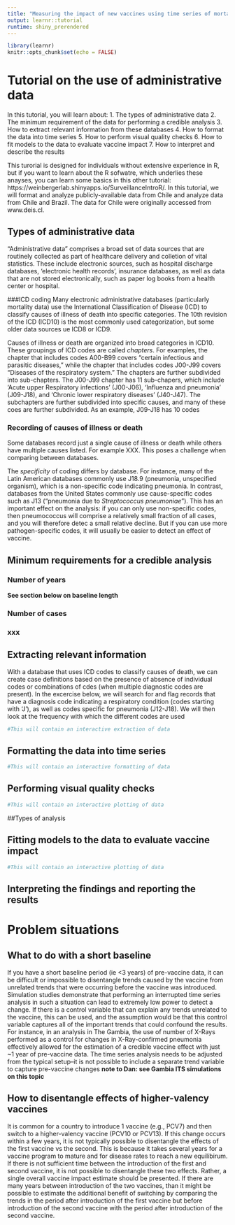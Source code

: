 ```yaml
---
title: "Measuring the impact of new vaccines using time series of mortality and administrative hospitalization data: Pneumococcal conjugate vaccine as a case study"
output: learnr::tutorial
runtime: shiny_prerendered
---
```


```r
library(learnr)
knitr::opts_chunk$set(echo = FALSE)
```

# Tutorial on the use of administrative data

In this tutorial, you will learn about:
  1. The types of administrative data 
  2. The minimum requirement of the data for performing a credible analysis
  3. How to extract relevant information from these databases 
  4. How to format the data into time series
  5. How to perform visual quality checks
  6. How to fit models to the data to evaluate vaccine impact
  7. How to interpret and describe the results 

This turorial is designed for individuals without extensive experience in R, but if you want to learn about the R sofwatre, which underlies these anayses, you can learn some basics in this other tutorial: https://weinbergerlab.shinyapps.io/SurveillanceIntroR/. In this tutorial, we will format and analyze publicly-available data from Chile and analyze data from Chile and Brazil. The data for Chile were originally accessed from www.deis.cl. 

## Types of administrative data

"Administrative data" comprises a broad set of data sources that are routinely collected as part of healthcare delivery and colletion of vital statistics. These include electronic sources, such as hospital discharge databases, 'electronic health records', insurance databases, as well as data that are not stored electronically, such as paper log books from a health center or hospital.

###ICD coding
Many electronic administrative databases (particularly mortality data) use the International Classification of Disease (ICD) to classify causes of illness of death into specific categories. The 10th revision of the ICD (ICD10) is the most commonly used categorization, but some older data sources ue ICD8 or ICD9. 

Causes of illness or death are organized into broad categories in ICD10. These groupings of ICD codes are called *chapters*. For examples, the chapter that includes codes A00-B99 covers "certain infectious and parasitic diseases," while the chapter that includes codes J00-J99 covers "Diseases of the respiratory system." The chapters are further subdivided into sub-chapters. The J00-J99 chapter has 11 sub-chapers, which include 'Acute upper Respiratory infections' (J00-J06), 'Influenza and pneumonia' (J09-J18), and 'Chronic lower respiratory diseases' (J40-J47). The subchapters are further subdivided into specific causes, and many of these coes are further subdivided. As an example, J09-J18 has 10 codes 

### Recording of causes of illness or death
Some databases record just a single cause of illness or death while others have multiple causes listed. For example XXX. This poses a challenge when comparing between databases.

The *specificity* of coding differs by database. For instance, many of the Latin American databases commonly use J18.9 (pneumonia, unspecified organism), which is a non-specific code indicating pneumonia. In contrast, databases from the United States commonly use cause-specific codes such as J13 ("pneumonia due to *Streptococcus pneumoniae*"). This has an important effect on the analysis: if you can only use non-specific codes, then pneumococcus will comprise a relatively small fraction of all cases, and you will therefore detec a small relative decline. But if you can use more pathogen-specific codes, it will usually be easier to detect an effect of vaccine.

## Minimum requirements for a credible analysis

### Number of years

**See section below on baseline length**

### Number of cases

### xxx

## Extracting relevant information

With a database that uses ICD codes to classify causes of death, we can create case definitions based on the presence of absence of individual codes or combinations of cdes (when multiple diagnostic codes are present). In the excercise below, we will search for and flag records that have a diagnosis code indicating a respiratory condition (codes starting with 'J'), as well as codes specific for pneumonia (J12-J18). We will then look at the frequency with which the different codes are used


```r

#This will contain an interactive extraction of data

```

## Formatting the data into time series

```r

#This will contain an interactive formatting of data

```

## Performing visual quality checks

```r

#This will contain an interactive plotting of data

```

##Types of analysis



## Fitting models to the data to evaluate vaccine impact

```r

#This will contain an interactive plotting of data

```

## Interpreting the findings and reporting the results

# Problem situations
## What to do with a short baseline
If you have a short baseline period (ie <3 years) of pre-vaccine data, it can be difficult or impossible to disentangle trends caused by the vaccine from unrelated trends that were occurring before the vaccine was introduced. Simulation studies demonstrate that performing an interrupted time series analysis in such a situation can lead to extremely low power to detect a change. If there is a control variable that can explain any trends unrelated to the vaccine, this can be used, and the assumption would be that this control variable captures all of the important trends that could confound the results. For instance, in an analysis in The Gambia, the use of number of X-Rays performed as a control for changes in X-Ray-confirmed pneumonia effectively allowed for the estimation of a credible vaccine effect with just ~1 year of pre-vaccine data. The time series analysis needs to be adjusted from the typical setup--it is not possible to include a separate trend variable to capture pre-vaccine changes
**note to Dan: see Gambia ITS simulations on this topic** 

## How to disentangle effects of higher-valency vaccines
It is common for a country to introduce 1 vaccine (e.g., PCV7) and then switch to a higher-valency vaccine (PCV10 or PCV13). If this change occurs within a few years, it is not typically possible to disentangle the effects of the first vaccine vs the second. This is because it takes several years for a vaccine program to mature and for disease rates to reach a new equilibirum. If there is not sufficient time between the introduction of the first and second vaccine, it is not possible to disentangle these two effects. Rather, a single overall vaccine impact estimate should be presented. If there are many years between introduction of the two vaccines, than it might be possible to estimate the additional benefit of switching by comparing the trends in the period after introduction of the first vaccine but before introduction of the second vaccine with the period after introduction of the second vaccine. 
